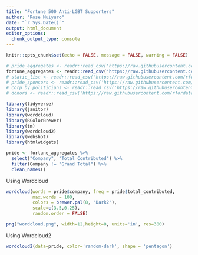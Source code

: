 ```yaml
---
title: "Fortune 500 Anti-LGBT Supporters"
author: "Rose Muiyuro"
date: "`r Sys.Date()`"
output: html_document
editor_options: 
  chunk_output_type: console
---
```


```r
knitr::opts_chunk$set(echo = FALSE, message = FALSE, warning = FALSE)
```

```r
# pride_aggregates <- readr::read_csv('https://raw.githubusercontent.com/rfordatascience/tidytuesday/master/data/2022/2022-06-07/pride_aggregates.csv')
fortune_aggregates <- readr::read_csv('https://raw.githubusercontent.com/rfordatascience/tidytuesday/master/data/2022/2022-06-07/fortune_aggregates.csv')
# static_list <- readr::read_csv('https://raw.githubusercontent.com/rfordatascience/tidytuesday/master/data/2022/2022-06-07/static_list.csv')
# pride_sponsors <- readr::read_csv('https://raw.githubusercontent.com/rfordatascience/tidytuesday/master/data/2022/2022-06-07/pride_sponsors.csv')
# corp_by_politicians <- readr::read_csv('https://raw.githubusercontent.com/rfordatascience/tidytuesday/master/data/2022/2022-06-07/corp_by_politician.csv')
# donors <- readr::read_csv('https://raw.githubusercontent.com/rfordatascience/tidytuesday/master/data/2022/2022-06-07/donors.csv')
```

```r
library(tidyverse)
library(janitor)
library(wordcloud)
library(RColorBrewer)
library(tm)
library(wordcloud2)
library(webshot)
library(htmlwidgets)
```


```r

pride <- fortune_aggregates %>%
  select("Company", "Total Contributed") %>%
  filter(Company != "Grand Total") %>%
  clean_names()

```


Using Wordcloud

```r

wordcloud(words = pride$company, freq = pride$total_contributed, 
          max.words = 100, 
          colors = brewer.pal(8, "Dark2"), 
          scale=c(3.5,0.25),
          random.order = FALSE)

png("wordcloud.png", width=12,height=8, units='in', res=300)
```

Using Wordcloud2

```r
wordcloud2(data=pride, color='random-dark', shape = 'pentagon')

```

